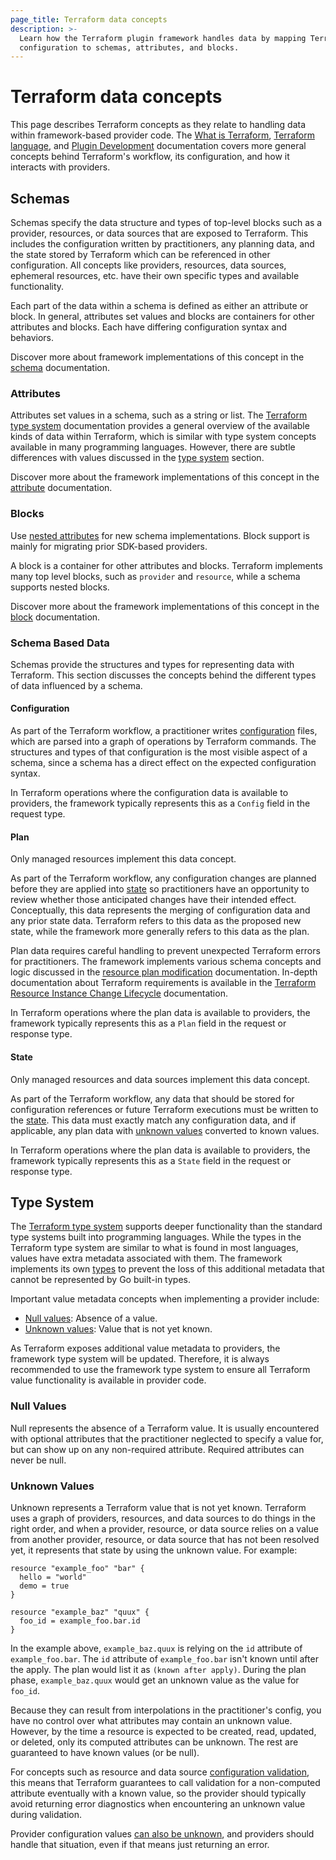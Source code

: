 ```yaml
---
page_title: Terraform data concepts
description: >-
  Learn how the Terraform plugin framework handles data by mapping Terraform
  configuration to schemas, attributes, and blocks.
---
```


# Terraform data concepts

This page describes Terraform concepts as they relate to handling data within framework-based provider code. The [What is Terraform](/terraform/intro), [Terraform language](/terraform/language), and [Plugin Development](/terraform/plugin) documentation covers more general concepts behind Terraform's workflow, its configuration, and how it interacts with providers.

## Schemas

Schemas specify the data structure and types of top-level blocks such as a provider, resources, or data sources that are exposed to Terraform. This includes the configuration written by practitioners, any planning data, and the state stored by Terraform which can be referenced in other configuration. All concepts like providers, resources, data sources, ephemeral resources, etc. have their own specific types and available functionality.

Each part of the data within a schema is defined as either an attribute or block. In general, attributes set values and blocks are containers for other attributes and blocks. Each have differing configuration syntax and behaviors.

Discover more about framework implementations of this concept in the [schema](/terraform/plugin/framework/handling-data/schemas) documentation.

### Attributes

Attributes set values in a schema, such as a string or list. The [Terraform type system](/terraform/language/expressions/types) documentation provides a general overview of the available kinds of data within Terraform, which is similar with type system concepts available in many programming languages. However, there are subtle differences with values discussed in the [type system](#type-system) section.

Discover more about the framework implementations of this concept in the [attribute](/terraform/plugin/framework/handling-data/attributes) documentation.

### Blocks

<Tip>

Use [nested attributes](/terraform/plugin/framework/handling-data/attributes#nested-attribute-types) for new schema implementations. Block support is mainly for migrating prior SDK-based providers.

</Tip>

A block is a container for other attributes and blocks. Terraform implements many top level blocks, such as `provider` and `resource`, while a schema supports nested blocks.

Discover more about the framework implementations of this concept in the [block](/terraform/plugin/framework/handling-data/blocks) documentation.

### Schema Based Data

Schemas provide the structures and types for representing data with Terraform. This section discusses the concepts behind the different types of data influenced by a schema.

#### Configuration

As part of the Terraform workflow, a practitioner writes [configuration](/terraform/language) files, which are parsed into a graph of operations by Terraform commands. The structures and types of that configuration is the most visible aspect of a schema, since a schema has a direct effect on the expected configuration syntax.

In Terraform operations where the configuration data is available to providers, the framework typically represents this as a `Config` field in the request type.

#### Plan

<Highlight>

Only managed resources implement this data concept.

</Highlight>

As part of the Terraform workflow, any configuration changes are planned before they are applied into [state](/terraform/language/state) so practitioners have an opportunity to review whether those anticipated changes have their intended effect. Conceptually, this data represents the merging of configuration data and any prior state data. Terraform refers to this data as the proposed new state, while the framework more generally refers to this data as the plan.

Plan data requires careful handling to prevent unexpected Terraform errors for practitioners. The framework implements various schema concepts and logic discussed in the [resource plan modification](/terraform/plugin/framework/resources/plan-modification) documentation. In-depth documentation about Terraform requirements is available in the [Terraform Resource Instance Change Lifecycle](https://github.com/hashicorp/terraform/blob/main/docs/resource-instance-change-lifecycle.md) documentation.

In Terraform operations where the plan data is available to providers, the framework typically represents this as a `Plan` field in the request or response type.

#### State

<Highlight>

Only managed resources and data sources implement this data concept.

</Highlight>

As part of the Terraform workflow, any data that should be stored for configuration references or future Terraform executions must be written to the [state](/terraform/language/state). This data must exactly match any configuration data, and if applicable, any plan data with [unknown values](#unknown-values) converted to known values.

In Terraform operations where the plan data is available to providers, the framework typically represents this as a `State` field in the request or response type.

## Type System

The [Terraform type system](/terraform/language/expressions/types) supports deeper functionality than the standard type systems built into programming languages. While the types in the Terraform type system are similar to what is found in most languages, values have extra metadata associated with them. The framework implements its own [types](/terraform/plugin/framework/handling-data/types) to prevent the loss of this additional metadata that cannot be represented by Go built-in types.

Important value metadata concepts when implementing a provider include:

- [Null values](#null-values): Absence of a value.
- [Unknown values](#unknown-values): Value that is not yet known.

As Terraform exposes additional value metadata to providers, the framework type system will be updated. Therefore, it is always recommended to use the framework type system to ensure all Terraform value functionality is available in provider code.

### Null Values

Null represents the absence of a Terraform value. It is usually
encountered with optional attributes that the practitioner neglected to specify
a value for, but can show up on any non-required attribute. Required attributes
can never be null.

### Unknown Values

Unknown represents a Terraform value that is not yet known. Terraform
uses a graph of providers, resources, and data sources to do things in the
right order, and when a provider, resource, or data source relies on a value
from another provider, resource, or data source that has not been resolved yet,
it represents that state by using the unknown value. For example:

```hcl
resource "example_foo" "bar" {
  hello = "world"
  demo = true
}

resource "example_baz" "quux" {
  foo_id = example_foo.bar.id
}
```

In the example above, `example_baz.quux` is relying on the `id` attribute of
`example_foo.bar`. The `id` attribute of `example_foo.bar` isn't known until
after the apply. The plan would list it as `(known after apply)`.  During the
plan phase, `example_baz.quux` would get an unknown value as the value for
`foo_id`.

Because they can result from interpolations in the practitioner's config,
you have no control over what attributes may contain an unknown
value. However, by the time a resource is expected to be created, read, updated, or
deleted, only its computed attributes can be unknown. The rest are
guaranteed to have known values (or be null).

For concepts such as resource and data source [configuration validation](/terraform/plugin/framework/validation),
this means that Terraform guarantees to call validation for a non-computed attribute
eventually with a known value, so the provider should typically avoid returning error diagnostics
when encountering an unknown value during validation.

Provider configuration values [can also be unknown](/terraform/plugin/framework/providers#unknown-values), and
providers should handle that situation, even if that means just returning an error.
